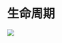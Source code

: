 # 生命周期

![](https://lf3-static.bytednsdoc.com/obj/eden-cn/zq-uylkvT/ljhwZthlaukjlkulzlp/runtime-plugin-cycle-2.png)
